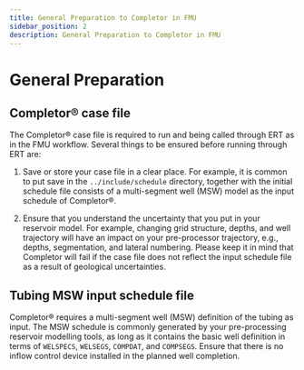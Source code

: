 ```yaml
---
title: General Preparation to Completor in FMU
sidebar_position: 2
description: General Preparation to Completor in FMU
---
```


# General Preparation
## Completor® case file

The Completor® case file is required to run and being called through ERT as in the FMU workflow.
Several things to be ensured before running through ERT are:

1. Save or store your case file in a clear place.
For example, it is common to put save in the `../include/schedule` directory,
together with the initial schedule file consists of a multi-segment well
(MSW) model as the input schedule of Completor®.

2. Ensure that you understand the uncertainty that you put in your reservoir model.
For example, changing grid structure, depths,
and well trajectory will have an impact on your pre-processor trajectory, e.g., depths, segmentation,
and lateral numbering.
Please keep it in mind that Completor will fail if the case file does not reflect the input schedule file as a result of geological uncertainties.


## Tubing MSW input schedule file

Completor® requires a multi-segment well (MSW) definition of the tubing as input.
The MSW schedule is commonly generated by your pre-processing reservoir modelling tools,
as long as it contains the basic well definition in terms of `WELSPECS`, `WELSEGS`, `COMPDAT`, and `COMPSEGS`.
Ensure that there is no inflow control device installed in the planned well completion.
